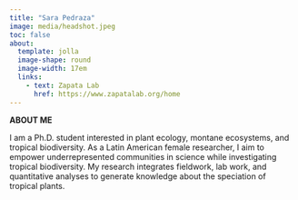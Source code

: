 ```yaml
---
title: "Sara Pedraza"
image: media/headshot.jpeg
toc: false
about: 
  template: jolla
  image-shape: round
  image-width: 17em
  links:
    - text: Zapata Lab
      href: https://www.zapatalab.org/home
---
```

**ABOUT ME**

I am a Ph.D. student interested in plant ecology, montane ecosystems, and tropical biodiversity. 
As a Latin American female researcher, I aim to empower underrepresented communities in science while investigating tropical biodiversity. My research integrates fieldwork, lab work, and quantitative analyses to generate knowledge about the speciation of tropical plants.




